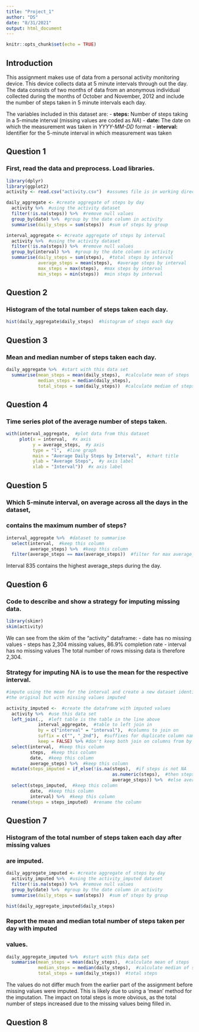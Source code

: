 ```yaml
---
title: "Project_1"
author: "DS"
date: "8/31/2021"
output: html_document
---
```


```r
knitr::opts_chunk$set(echo = TRUE)
```

## Introduction
This assignment makes use of data from a personal activity monitoring device. This device collects data at 5 minute intervals through out the day. The data consists of two months of data from an anonymous individual collected during the months of October and November, 2012 and include the number of steps taken in 5 minute intervals each day.

The variables included in this dataset are:
- **steps:** Number of steps taking in a 5-minute interval (missing values are coded as *NA*)
- **date:** The date on which the measurement was taken in *YYYY-MM-DD* format
- **interval:** Identifier for the 5-minute interval in which measurement was taken

## Question 1
### First, read the data and preprocess.  Load libraries.

```r
library(dplyr)
library(ggplot2)
activity <- read.csv("activity.csv")  #assumes file is in working directory

daily_aggregate <- #create aggregate of steps by day
  activity %>%  #using the activity dataset
  filter(!is.na(steps)) %>%  #remove null values
  group_by(date) %>%  #group by the date column in activity
  summarise(daily_steps = sum(steps))  #sum of steps by group

interval_aggregate <- #create aggregate of steps by interval
  activity %>%  #using the activity dataset
  filter(!is.na(steps)) %>%  #remove null values
  group_by(interval) %>%  #group by the date column in activity
  summarise(daily_steps = sum(steps),  #total steps by interval
            average_steps = mean(steps),  #average steps by interval
            max_steps = max(steps),  #max steps by interval
            min_steps = min(steps))  #min steps by interval
```


## Question 2
### Histogram of the total number of steps taken each day.

```r
hist(daily_aggregate$daily_steps)  #histogram of steps each day
```

## Question 3
### Mean and median number of steps taken each day.

```r
daily_aggregate %>%  #start with this data set
  summarise(mean_steps = mean(daily_steps),  #calculate mean of steps
            median_steps = median(daily_steps),
            total_steps = sum(daily_steps))  #calculate median of steps
```

## Question 4
### Time series plot of the average number of steps taken.

```r
with(interval_aggregate,  #plot data from this dataset
     plot(x = interval,  #x axis
          y = average_steps,  #y axis
          type = "l",  #line graph
          main = "Average Daily Steps by Interval",  #chart title
          ylab = "Average Steps",  #y axis label
          xlab = "Interval"))  #x axis label
```



## Question 5
### Which 5-minute interval, on average across all the days in the dataset, 
### contains the maximum number of steps?

```r
interval_aggregate %>%  #dataset to summarise
  select(interval,  #keep this column
         average_steps) %>%  #keep this column
  filter(average_steps == max(average_steps))  #filter for max average_steps
```

Interval 835 contains the highest average_steps during the day.

## Question 6
### Code to describe and show a strategy for imputing missing data.

```r
library(skimr)
skim(activity)
```

We can see from the skim of the "activity" dataframe:
- date has no missing values
- steps has 2,304 missing values, 86.9% completion rate
- interval has no missing values
The total number of rows missing data is therefore 2,304.

### Strategy for imputing NA is to use the mean for the respective interval.
```r
#impute using the mean for the interval and create a new dataset identical to 
#the original but with missing values imputed

activity_imputed <-  #create the dataframe with imputed values
  activity %>%  #use this data set
  left_join(.,  #left table is the table in the line above
            interval_aggregate,  #table to left join in
            by = c("interval" = "interval"),  #columns to join on
            suffix = c("", "_2nd"),  #suffixes for duplicate column names
            keep = FALSE) %>% #don't keep both join on columns from by statement
  select(interval,  #keep this column
         steps,  #keep this column
         date,  #keep this column
         average_steps) %>%  #keep this column
  mutate(steps_imputed = if_else(!is.na(steps),  #if steps is not NA
                                        as.numeric(steps),  #then steps
                                        average_steps)) %>%  #else average_steps
  select(steps_imputed,  #keep this column
         date,  #keep this column
         interval) %>%  #keep this column
  rename(steps = steps_imputed)  #rename the column
```

## Question 7
### Histogram of the total number of steps taken each day after missing values 
### are imputed.

```r
daily_aggregate_imputed <- #create aggregate of steps by day
  activity_imputed %>%  #using the activity_imputed dataset
  filter(!is.na(steps)) %>%  #remove null values
  group_by(date) %>%  #group by the date column in activity
  summarise(daily_steps = sum(steps))  #sum of steps by group

hist(daily_aggregate_imputed$daily_steps)
```

### Report the mean and median total number of steps taken per day with imputed
### values.

```r
daily_aggregate_imputed %>%  #start with this data set
  summarise(mean_steps = mean(daily_steps),  #calculate mean of steps
            median_steps = median(daily_steps),  #calculate median of steps
            total_steps = sum(daily_steps))  #total steps
```

The values do not differ much from the earlier part of the assignment before
missing values were imputed.  This is likely due to using a 'mean' method for
the imputation.  The impact on total steps is more obvious, as the total number 
of steps increased due to the missing values being filled in.

## Question 8
### 

```r

```